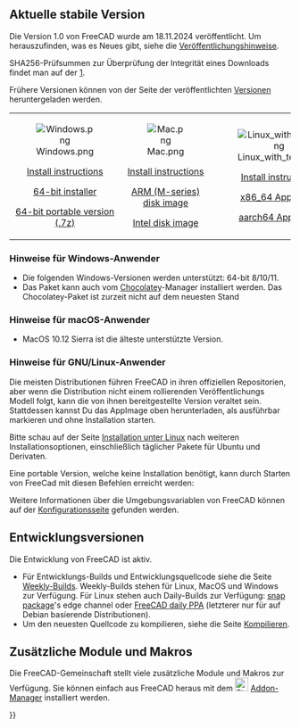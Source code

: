 <languages/>
{{TOCright}}

<span id="Current_stable_version"></span>
== Aktuelle stabile Version ==

<div class="mw-translate-fuzzy">
Die Version 1.0 von FreeCAD wurde am 18.11.2024 veröffentlicht. Um herauszufinden, was es Neues gibt, siehe die [[Release_notes_1.0/de|Veröffentlichungshinweise]].
</div>

<div class="mw-translate-fuzzy">
SHA256-Prüfsummen zur Überprüfung der Integrität eines Downloads findet man auf der [https://github.com/FreeCAD/FreeCAD/releases/tag/1.0.0].
</div>

Frühere Versionen können von der Seite der veröffentlichten [https://github.com/FreeCAD/FreeCAD/releases/ Versionen] heruntergeladen werden.
<!--Do not remove this tag. It would add even more places where version info has to be kept up to date-->
{| cellpadding="20" style="font-size:120%"

| align=center | [[Image:Windows.png]]

[[Installing_on_Windows|Install instructions]]

[https://github.com/FreeCAD/FreeCAD/releases/download/1.0.1/FreeCAD_1.0.1-conda-Windows-x86_64-installer-1.exe 64-bit installer]

[https://github.com/FreeCAD/FreeCAD/releases/download/1.0.1/FreeCAD_1.0.1-conda-Windows-x86_64-py311.7z 64-bit portable version (.7z)]

| align=center | [[Image:Mac.png]]

[[Installing_on_Mac|Install instructions]]

[https://github.com/FreeCAD/FreeCAD/releases/download/1.0.1/FreeCAD_1.0.1-conda-macOS-arm64-py311.dmg ARM (M-series) disk image]

[https://github.com/FreeCAD/FreeCAD/releases/download/1.0.1/FreeCAD_1.0.1-conda-macOS-x86_64-py311.dmg Intel disk image]

| align=center | [[Image:Linux_with_text.png]]

[[Installing_on_Linux|Install instructions]]

[https://github.com/FreeCAD/FreeCAD/releases/download/1.0.1/FreeCAD_1.0.1-conda-Linux-x86_64-py311.AppImage x86_64 AppImage]

[https://github.com/FreeCAD/FreeCAD/releases/download/1.0.1/FreeCAD_1.0.1-conda-Linux-aarch64-py311.AppImage aarch64 AppImage]

|}

<span id="Notes_for_Windows_users"></span>
===Hinweise für Windows-Anwender===

<div class="mw-translate-fuzzy">
* Die folgenden Windows-Versionen werden unterstützt: 64-bit 8/10/11.
* Das Paket kann auch vom [https://chocolatey.org/packages/freecad Chocolatey]-Manager installiert werden. Das Chocolatey-Paket ist zurzeit nicht auf dem neuesten Stand
</div>

<span id="Notes_for_macOS_users"></span>
===Hinweise für macOS-Anwender===

* MacOS 10.12 Sierra ist die älteste unterstützte Version.

<span id="Notes_for_GNU/Linux_users"></span>
===Hinweise für GNU/Linux-Anwender===

Die meisten Distributionen führen FreeCAD in ihren offiziellen Repositorien, aber wenn die Distribution nicht einem rollierenden Veröffentlichungs Modell folgt, kann die von ihnen bereitgestellte Version veraltet sein. Stattdessen kannst Du das AppImage oben herunterladen, als ausführbar markieren und ohne Installation starten.

Bitte schau auf der Seite [[Installing_on_Linux/de|Installation unter Linux]] nach weiteren Installationsoptionen, einschließlich täglicher Pakete für Ubuntu und Derivaten.

Eine portable Version, welche keine Installation benötigt, kann durch Starten von FreeCad mit diesen Befehlen erreicht werden:

{{Code|lang=text|code=
cd path/to/directory_containing_AppImage/
chmod +x ./name_of_AppImage_file.AppImage
HOME="$PWD/Settings" FREECAD_USER_HOME="$PWD/Settings" ./name_of_AppImage_file.AppImage
}}

Weitere Informationen über die Umgebungsvariablen von FreeCAD können auf der [[Start_up_and_Configuration/de#Environment_variables|Konfigurationsseite]] gefunden werden.

<span id="Development_versions"></span>
==Entwicklungsversionen==

Die Entwicklung von FreeCAD ist aktiv.
* Für Entwicklungs-Builds und Entwicklungsquellcode siehe die Seite [https://github.com/FreeCAD/FreeCAD-Bundle/releases/tag/weekly-builds Weekly-Builds]. Weekly-Builds stehen für Linux, MacOS und Windows zur Verfügung. Für Linux stehen auch Daily-Builds zur Verfügung: [[Ubuntu_Snap|snap package]]'s edge channel oder [https://launchpad.net/~freecad-maintainers/+archive/ubuntu/freecad-daily FreeCAD daily PPA] (letzterer nur für auf Debian basierende Distributionen).
* Um den neuesten Quellcode zu kompilieren, siehe die Seite [[Compiling/de|Kompilieren]].

<span id="Additional_modules_and_macros"></span>
== Zusätzliche  Module und Makros ==

Die FreeCAD-Gemeinschaft stellt viele zusätzliche Module und Makros zur Verfügung. Sie können einfach aus FreeCAD heraus mit dem [[Image:Std_AddonMgr.svg|24px]] [[Std_AddonMgr|Addon-Manager]] installiert werden.


{{Userdocnavi{{#translation:}}}}